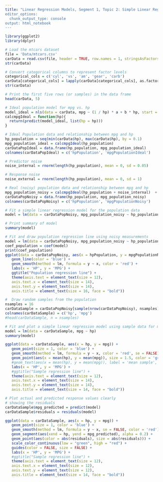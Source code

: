 ```yaml
---
title: "Linear Regression Models, Segment 1, Topic 2: Simple Linear Regression Model (SLRM) and its assumptions
editor_options:
  chunk_output_type: console
output: html_notebook
---
```


```r
library(ggplot2)
library(dplyr)
```

```r
# Load the mtcars dataset
file = 'Data/mtcars.csv'
carData = read.csv(file, header = TRUE, row.names = 1, stringsAsFactors = FALSE)
str(carData)
```

```r
# Convert categorical columns to represent factor levels
categorical_cols = c('cyl', 'vs', 'am', 'gear', 'carb')
carData[categorical_cols] = lapply(carData[categorical_cols], as.factor)
str(carData)
```

```r
# Print the first five rows (or samples) in the data frame
head(carData, 5)
```

```r
# Ideal population model for mpg vs. hp 
model_ideal = nls(data = carData, mpg ~ (1 / hp) * a + b * hp, start = list(a = 1, b = 1))
calcmpgIdeal = function(hp){
  return(predict(model_ideal, list(hp = hp)))
}
```

```r
# Ideal Population data and relationship between mpg and hp
hp_population = seq(min(carData$hp), max(carData$hp), by = 0.1)
mpg_population_ideal = calcmpgIdeal(hp_population)
carDataPopIdeal = data.frame(hp_population, mpg_population_ideal)
colnames(carDataPopIdeal) = c('hpPopulation', 'mpgPopulationIdeal')

# Predictor noise
noise_internal = rnorm(length(hp_population), mean = 0, sd = 0.05)

# Response noise
noise_external = rnorm(length(hp_population), mean = 0, sd = 1)

# Real (noisy) population data and relationship between mpg and hp
mpg_population_noisy = calcmpgIdeal(hp_population + noise_internal)  + noise_external
carDataPopNoisy = data.frame(hp_population, mpg_population_noisy)
colnames(carDataPopNoisy) = c('hpPopulation', 'mpgPopulationNoisy')
```

```r
# Fit a simple linear regression model for the population data
model = lm(data = carDataPopNoisy, mpg_population_noisy ~ hp_population)

# Print summary of model
summary(model)
```

```r
# Fit and draw population regression line using noisy measurements
model = lm(data = carDataPopNoisy, mpg_population_noisy ~ hp_population)
coef_population = coef(model)
print(coef_population)
ggplot(data = carDataPopNoisy, aes(x = hpPopulation, y = mpgPopulationNoisy)) +
   geom_line(color = 'blue') +
   geom_smooth(method = lm, formula = y ~ x, color = 'red') +
   labs(x = 'HP', y = 'MPG') + 
   ggtitle("Population regression line") +
   theme(axis.text = element_text(size = 12),
   axis.text.x = element_text(size = 14),
   axis.text.y = element_text(size = 14),
   axis.title = element_text(size = 16, face = "bold"))
```

```r
#  Draw random samples from the population
nsamples = 16
carDataSample = carDataPopNoisy[sample(nrow(carDataPopNoisy), nsamples), ]
colnames(carDataSample) = c('hp', 'mpg')
#head(carDataSample, n = nsamples)
```

```r
# Fit and plot a simple linear regression model using sample data for mpg vs. hp
model = lm(data = carDataSample, mpg ~ hp)
summary(model)

ggplot(data = carDataSample, aes(x = hp, y = mpg)) +
   geom_point(size = 1, color = 'blue') +
   geom_smooth(method = lm, formula = y ~ x, color = 'red', se = FALSE) +
   geom_point(aes(x = mean(hp), y = mean(mpg)), size = 1.5, color = 'green') +
   #geom_text(aes(x = mean(hp), y = mean(mpg)), label = 'mean sample', hjust = 0, vjust = -0.5, size = 6, color = 'green') +
   labs(x = 'HP', y = 'MPG') + 
   #ggtitle("Sample regression line") +
   theme(axis.text = element_text(size = 12),
   axis.text.x = element_text(size = 14),
   axis.text.y = element_text(size = 14),
   axis.title = element_text(size = 14, face = "bold"))
```

```r
# Plot actual and predicted response values clearly
# showing the residuals
carDataSample$mpg_predicted = predict(model)
carDataSample$residuals = residuals(model)

ggplot(data = carDataSample, aes(x = hp, y = mpg)) +
   geom_point(size = 1, color = 'blue') +
   geom_smooth(method = lm, formula = y ~ x, se = FALSE, color = 'red') +
   geom_segment(aes(xend = hp, yend = mpg_predicted), alpha = 0.2) + 
   geom_point(aes(color = abs(residuals), size = abs(residuals))) +
   scale_color_continuous(low = "green", high = "red") + 
   guides(color = FALSE, size = FALSE) + 
   labs(x = 'HP', y = 'MPG') + 
   #ggtitle("Sample regression line") +
   theme(axis.text = element_text(size = 12),
   axis.text.x = element_text(size = 12),
   axis.text.y = element_text(size = 12),
   axis.title = element_text(size = 14, face = "bold"))
```
